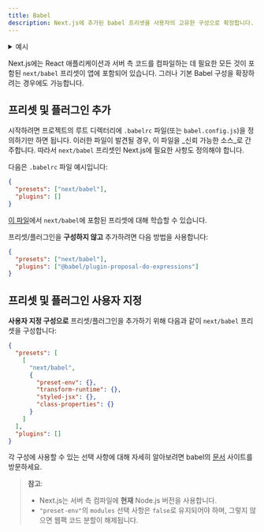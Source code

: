 ```yaml
---
title: Babel
description: Next.js에 추가된 babel 프리셋을 사용자의 고유한 구성으로 확장합니다.
---
```


<details>
  <summary>예시</summary>

- [Babel 구성 사용자 정의](https://github.com/vercel/next.js/tree/canary/examples/with-custom-babel-config)

</details>

Next.js에는 React 애플리케이션과 서버 측 코드를 컴파일하는 데 필요한 모든 것이 포함된 `next/babel` 프리셋이 앱에 포함되어 있습니다. 그러나 기본 Babel 구성을 확장하려는 경우에도 가능합니다.

## 프리셋 및 플러그인 추가

시작하려면 프로젝트의 루트 디렉터리에 `.babelrc` 파일(또는 `babel.config.js`)을 정의하기만 하면 됩니다. 이러한 파일이 발견될 경우, 이 파일을 _신뢰 가능한 소스_로 간주합니다. 따라서 `next/babel` 프리셋인 Next.js에 필요한 사항도 정의해야 합니다.

다음은 `.babelrc` 파일 예시입니다:

```json filename=".babelrc"
{
  "presets": ["next/babel"],
  "plugins": []
}
```

[이 파일](https://github.com/vercel/next.js/blob/canary/packages/next/src/build/babel/preset.ts)에서 `next/babel`에 포함된 프리셋에 대해 학습할 수 있습니다.

프리셋/플러그인을 **구성하지 않고** 추가하려면 다음 방법을 사용합니다:

```json filename=".babelrc"
{
  "presets": ["next/babel"],
  "plugins": ["@babel/plugin-proposal-do-expressions"]
}
```

## 프리셋 및 플러그인 사용자 지정

**사용자 지정 구성으로** 프리셋/플러그인을 추가하기 위해 다음과 같이 `next/babel` 프리셋을 구성합니다:

```json filename=".babelrc"
{
  "presets": [
    [
      "next/babel",
      {
        "preset-env": {},
        "transform-runtime": {},
        "styled-jsx": {},
        "class-properties": {}
      }
    ]
  ],
  "plugins": []
}
```

각 구성에 사용할 수 있는 선택 사항에 대해 자세히 알아보려면 babel의 [문서](https://babeljs.io/docs/) 사이트를 방문하세요.

> **참고**:
>
> - Next.js는 서버 측 컴파일에 **현재** Node.js 버전을 사용합니다.
> - `"preset-env"`의 `modules` 선택 사항은 `false`로 유지되어야 하며, 그렇지 않으면 웹팩 코드 분할이 해제됩니다.